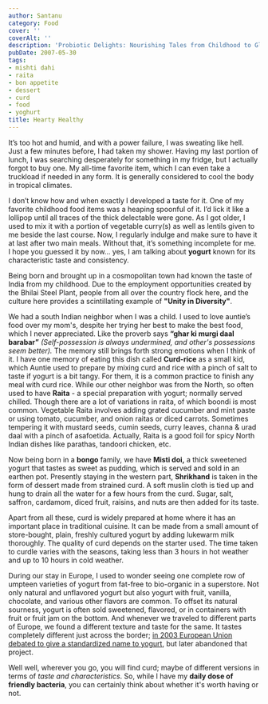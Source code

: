 ```yaml
---
author: Santanu
category: Food
cover: ''
coverAlt: ''
description: 'Probiotic Delights: Nourishing Tales from Childhood to Global Cultures'
pubDate: 2007-05-30
tags:
- mishti dahi
- raita
- bon appetite
- dessert
- curd
- food
- yoghurt
title: Hearty Healthy
---
```


It’s too hot and humid, and with a power failure, I was sweating like hell. Just a few minutes before, I had taken my shower. Having my last portion of lunch, I was searching desperately for something in my fridge, but I actually forgot to buy one. My all-time favorite item, which I can even take a truckload if needed in any form. It is generally considered to cool the body in tropical climates.

I don’t know how and when exactly I developed a taste for it. One of my favorite childhood food items was a heaping spoonful of it. I’d lick it like a lollipop until all traces of the thick delectable were gone. As I got older, I used to mix it with a portion of vegetable curry(s) as well as lentils given to me beside the last course. Now, I regularly indulge and make sure to have it at last after two main meals. Without that, it’s something incomplete for me. I hope you guessed it by now… yes, I am talking about **yogurt** known for its characteristic taste and consistency.

Being born and brought up in a cosmopolitan town had known the taste of India from my childhood. Due to the employment opportunities created by the Bhilai Steel Plant, people from all over the country flock here, and the culture here provides a scintillating example of **"Unity in Diversity"**.

We had a south Indian neighbor when I was a child. I used to love auntie’s food over my mom's, despite her trying her best to make the best food, which I never appreciated. Like the proverb says **“ghar ki murgi daal barabar”** *(Self-possession is always undermined, and other's possessions seem better).* The memory still brings forth strong emotions when I think of it. I have one memory of eating this dish called **Curd-rice** as a small kid, which Auntie used to prepare by mixing curd and rice with a pinch of salt to taste if yogurt is a bit tangy. For them, it is a common practice to finish any meal with curd rice. While our other neighbor was from the North, so often used to have **Raita** - a special preparation with yogurt; normally served chilled. Though there are a lot of variations in raita, of which boondi is most common. Vegetable Raita involves adding grated cucumber and mint paste or using tomato, cucumber, and onion raitas or diced carrots. Sometimes tempering it with mustard seeds, cumin seeds, curry leaves, channa & urad daal with a pinch of asafoetida. Actually, Raita is a good foil for spicy North Indian dishes like parathas, tandoori chicken, etc.

Now being born in a **bongo** family, we have **Misti doi,** a thick sweetened yogurt that tastes as sweet as pudding, which is served and sold in an earthen pot. Presently staying in the western part, **Shrikhand** is taken in the form of dessert made from strained curd. A soft muslin cloth is tied up and hung to drain all the water for a few hours from the curd. Sugar, salt, saffron, cardamom, diced fruit, raisins, and nuts are then added for its taste.

Apart from all these, curd is widely prepared at home where it has an important place in traditional cuisine. It can be made from a small amount of store-bought, plain, freshly cultured yogurt by adding lukewarm milk thoroughly. The quality of curd depends on the starter used. The time taken to curdle varies with the seasons, taking less than 3 hours in hot weather and up to 10 hours in cold weather.

During our stay in Europe, I used to wonder seeing one complete row of umpteen varieties of yogurt from fat-free to bio-organic in a superstore. Not only natural and unflavored yogurt but also yogurt with fruit, vanilla, chocolate, and various other flavors are common. To offset its natural sourness, yogurt is often sold sweetened, flavored, or in containers with fruit or fruit jam on the bottom. And whenever we traveled to different parts of Europe, we found a different texture and taste for the same. It tastes completely different just across the border; [in 2003 European Union debated to give a standardized name to yogurt](http://news.bbc.co.uk/2/hi/europe/6481969.stm), but later abandoned that project.

Well well, wherever you go, you will find curd; maybe of different versions in terms of *taste and characteristics*. So, while I have my **daily dose of friendly bacteria**, you can certainly think about whether it's worth having or not.